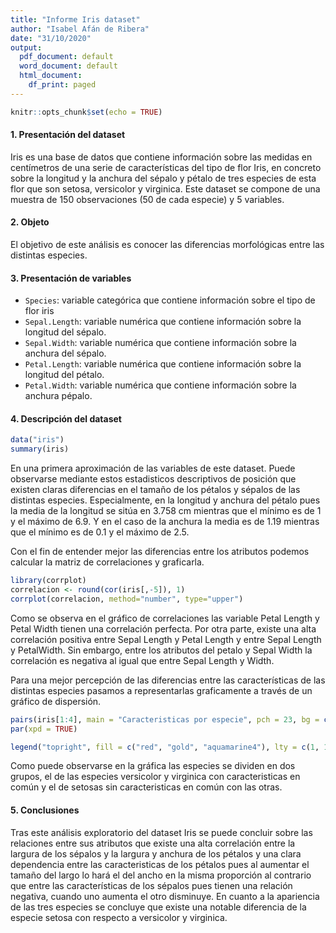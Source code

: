 ---
title: "Informe Iris dataset"
author: "Isabel Afán de Ribera"
date: "31/10/2020"
output:
  pdf_document: default
  word_document: default
  html_document:
    df_print: paged
---

```{r setup, include=FALSE}
knitr::opts_chunk$set(echo = TRUE)
```

#### 1. Presentación del dataset

Iris es una base de datos que contiene información sobre las medidas en centímetros de una serie de características del tipo de flor Iris, en concreto sobre la longitud y la anchura del sépalo y pétalo de tres especies de esta flor que son setosa, versicolor y virginica. Este dataset se compone de una muestra de 150 observaciones (50 de cada especie) y 5 variables.

#### 2. Objeto

El objetivo de este análisis es conocer las diferencias morfológicas entre las distintas especies.

#### 3. Presentación de variables

* ```Species```: variable categórica que contiene información sobre el tipo de flor iris
* ```Sepal.Length```: variable numérica que contiene información sobre la longitud del sépalo.
* ```Sepal.Width```: variable numérica que contiene información sobre la anchura del sépalo.
* ```Petal.Length```: variable numérica que contiene información sobre la longitud del pétalo.
* ```Petal.Width```: variable numérica que contiene información sobre la anchura pépalo.

#### 4. Descripción del dataset
```{r Iris}
data("iris")
summary(iris)
```
En una primera aproximación de las variables de este dataset. Puede observarse mediante estos estadisticos descriptivos de posición que existen claras diferencias en el tamaño de los pétalos y sépalos de las distintas especies. Especialmente, en la longitud y anchura del pétalo pues la media de la longitud se sitúa en 3.758 cm mientras que el mínimo es de 1 y el máximo de 6.9. Y en el caso de la anchura la media es de 1.19 mientras que el mínimo es de 0.1 y el máximo de 2.5.

Con el fin de entender mejor las diferencias entre los atributos podemos calcular la matriz de correlaciones y graficarla.

```{r Correlación}
library(corrplot)
correlacion <- round(cor(iris[,-5]), 1)
corrplot(correlacion, method="number", type="upper")
```

Como se observa en el gráfico de correlaciones las variable Petal Length y Petal Width tienen una correlación perfecta. Por otra parte, existe una alta correlación positiva entre Sepal Length y Petal Length y entre Sepal Length y PetalWidth. Sin embargo, entre los atributos del petalo y Sepal Width la correlación es negativa al igual que entre Sepal Length y Width.

Para una mejor percepción de las diferencias entre las características de las distintas especies pasamos a representarlas graficamente a través de un gráfico de dispersión.

```{r Gráfico de dispersión}
pairs(iris[1:4], main = "Caracteristicas por especie", pch = 23, bg = c("red", "gold", "aquamarine4")[unclass(iris$Species)], upper.panel=NULL, labels=c("S.Length","S.Width","P.Length","P.Width"), font.labels=1, cex.labels=1)
par(xpd = TRUE)

legend("topright", fill = c("red", "gold", "aquamarine4"), lty = c(1, 1, 1), legend = c( levels(iris$Species)))
```

Como puede observarse en la gráfica las especies se dividen en dos grupos, el de las especies versicolor y virginica con caracteristicas en común y el de setosas sin caracteristicas en común con las otras.

#### 5. Conclusiones

Tras este análisis exploratorio del dataset Iris se puede concluir sobre las relaciones entre sus atributos que existe una alta correlación entre la largura de los sépalos y la largura y anchura de los pétalos y una clara dependencia entre las caracteristicas de los pétalos pues al aumentar el tamaño del largo lo hará el del ancho en la misma proporción al contrario que entre las características de los sépalos pues tienen una relación negativa, cuando uno aumenta el otro disminuye. En cuanto a la apariencia de las tres especies se concluye que existe una notable diferencia de la especie setosa con respecto a versicolor y virginica.


